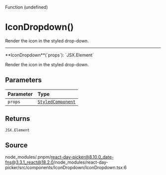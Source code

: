 <SectionTitle>Function (undefined)</SectionTitle>

# IconDropdown()

<Description>Render the icon in the styled drop-down.</Description>

---

<a id="undefined" name="undefined"></a>

<SignatureMemberIdentifier>
  **IconDropdown**(`props`): `JSX.Element`
</SignatureMemberIdentifier>

Render the icon in the styled drop-down.

## Parameters

| Parameter | Type                                                           |
| :-------- | :------------------------------------------------------------- |
| `props`   | [`StyledComponent`](/docs/api/type-aliases/StyledComponent.md) |

## Returns

`JSX.Element`

## Source

node_modules/.pnpm/react-day-picker@8.10.0_date-fns@3.3.1_react@18.2.0/node_modules/react-day-picker/src/components/IconDropdown/IconDropdown.tsx:6
